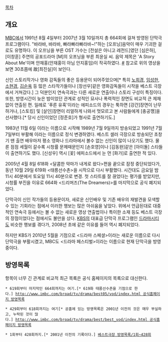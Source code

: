 [[목차]]
== 개요 ==
[[MBC]]에서 1991년 8월 4일부터 2007년 3월 10일까지 총 664회에 걸쳐 방영된 단막극 프로그램이다.
{{{#!html
<iframe width="420" height="315" src="//www.youtube.com/embed/fo_RYbRKb_4" frameborder="0" allowfullscreen></iframe>
}}}
"바라바, 바라바, 빠라빠라빠라바~!"하는 [오프닝]음악이 매우 기괴한 걸로도 유명하다. 이 오프닝을 부른 OST 가수는 [전설은 아니고 레전드]였던 [심은하], [이창훈] 주연의 공포드라마 [M]의 오프닝을 부른 최윤실 씨. 음악 제목은 'A Story About Me'이며 안재홍(안재홍이 아님 안지홍임)이 작곡하였다. [http://www.youtube.com/watch?v=e6Q0AvH1JoY&feature=player_detailpage#t=2s #] 참고로 위의 영상을 보면 30초쯤에 故[최진실]이 보인다.

신인 스토리작가나 영화 감독들의 좋은 등용문이 되어주었으며[* 특히 [[노희경]], [[임성한]], [[소현경]], [[김순옥]] 등 많은 스타작가들이나 [장선우]같은 영화감독들이 시작을 베스트 극장에서 거쳐갔다.] 그 덕분인지 연속극과는 다른 새로운 연출이나 스토리 구성이 특징이다. 또한, 방영시간이 늦은 밤이었던 관계로 성적인 묘사나 폭력적인 장면도 비교적 큰 제재없이 연출된 편. 일례로 '푸른 유혹'이라는 에피소드의 경우는 툭하면 [강간]장면이 난무하거나, [스토킹] 및 [살인]장면이 리얼하게 나와서 멋모르고 본 사람들에게 [충공깽]을 선사했다.[* 당시 신인이었던 [정준호]가 형사로 출연하기도.]

1983년 11월 6일 <MBC 베스트셀러극장>이라는 이름으로 시작해 1989년 7월 9일까지 방송되었고 1991년 7월 7일부터 부활해 <MBC 베스트극장>이라는 이름으로 정식 변경하였다. 베스트 셀러 극장으로 방송되던 초창기 땐 출연 배우마저 평소 영화나 드라마에서 볼수 없는 신인이 많이 나오기도 했다. 물론 점점 세월이 갈수록 시청률 문제때문인지 [손호영]이나 [김동완]같은 [아이돌] 스타들이 출연하기도 했다. [신성우] 역시 [꽃] 에피소드에서 눈 먼 [화가]로 출연한 적 있다.

2005년 4월 8일 618화 <달콤한 악마가 내게로 왔다>편을 끝으로 잠정 중단되었다가, 동년 10월 29일 619화 <태릉선수촌>을 시작으로 다시 부활했다. 시간대도 금요일 밤 11시 40분에서 토요일 11시 40분으로 변경. 첫 스타트를 잘 끊었다는 평가를 받았지만, 시청률 부진을 이유로 664화 <드리머즈(The Dreamers)>를 마지막으로 공식 폐지되었다.

단막극이 신인 작가들의 등용문이자, 새로운 신인배우 및 기존 배우의 재발견을 모색할수 있는 기회라는 점에서 이러한 행보는 많은 아쉬움을 낳았다. 위에서 언급된대로 대중적인 연속극 등에서는 볼 수 없는 새로운 영상 연출법이나 특이한 소재 등도 베스트 극장의 장점이었다는 점에서도 불만을 샀다. [[KBS]]의 대표급 단막극 프로그램인 [[드라마시티]]도 비슷한 행보를 겪다가, 2008년 초에 같은 이유를 들어 역시 폐지되었다.

하지만 KBS가 2010년 5월을 기점으로 <드라마 스페셜>이라는 새로운 이름으로 다시 단막극을 부활시켰고, MBC도 <드라마 페스티벌>이라는 이름으로 현재 단막극을 방영중이다.

== 방영목록 ==
항목이 너무 긴 관계로 비교적 최근 목록은 공식 홈페이지의 목록으로 대신한다.

 * 619회부터 마지막인 664회까지는 여기.[* 619화 태릉선수촌을 기점으로 한다.] [[http://www.imbc.com/broad/tv/drama/best05/vod/index.html 공식홈페이지 방영목록]]

 * 429회부터 618회까지는 여기[* 공홈에 있는 방영목록은 2001년 이전의 것은 매우 부실하고, 누락된 것이 많다.] [[http://www.imbc.com/broad/tv/drama/best/best_vod/index.html 공식홈페이지 방영목록]]

 * 1회부터 428회까지.[* 2001년 이전의 기록이다.] [[베스트극장 방영목록/1회~428회]]
 
